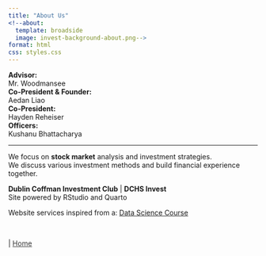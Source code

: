 ```yaml
---
title: "About Us"
<!--about:
  template: broadside
  image: invest-background-about.png-->
format: html
css: styles.css
---
```


<!--<div class="nav-left">-->
**Advisor:**  
<span class="something1">Mr. Woodmansee</span>  
**Co-President & Founder:**  
<span class="something1">Aedan Liao</span>  
**Co-President:**  
<span class="something1">Hayden Reheiser</span>  
**Officers:**  
<span class="something1">Kushanu Bhattacharya</span>
<!--</div>-->

---

<span class="something1">
We focus on **stock market** analysis and investment strategies.  
We discuss various investment methods and build financial experience together.
</span>

<!-- <span class="smalltext-black">Version history can be found [here](https://github.com/aedan00/invest)  
<span class="blank-line"> </span> -->

<span class="smalltext-black">**Dublin Coffman Investment Club** | **DCHS Invest**  
Site powered by RStudio and Quarto</span>  

<span class="something1">
Website services inspired from a: [Data Science Course](https://bootcamp.davidkane.info/)
</span>

<br>

<div class="nav-right">
 | [Home](index.qmd){style="color: #373737;"}
</div>


